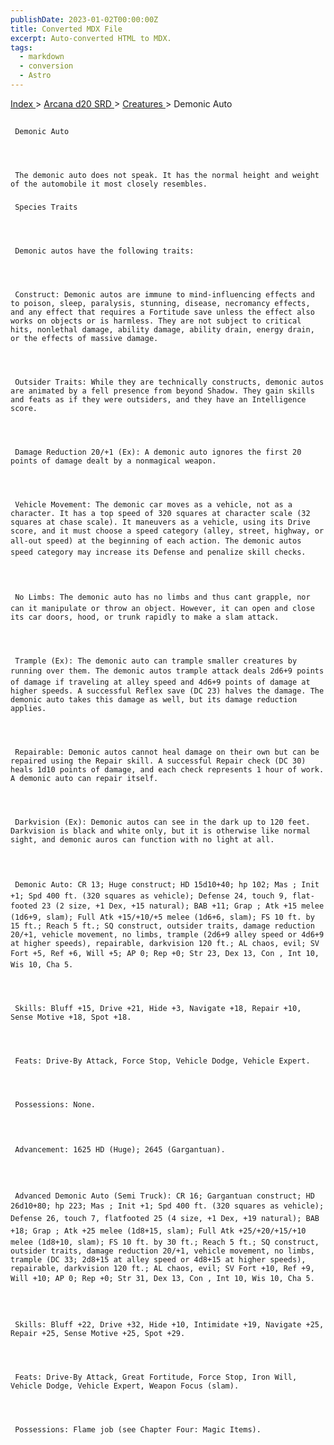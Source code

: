 ```yaml
---
publishDate: 2023-01-02T00:00:00Z
title: Converted MDX File
excerpt: Auto-converted HTML to MDX.
tags:
  - markdown
  - conversion
  - Astro
---
```


[
Index
](-index) >
[
Arcana d20 SRD
](arcana-d20-srd-index) >
[
Creatures
](arcana-d20-srd-creatures-index) > Demonic Auto

##

     Demonic Auto




     The demonic auto does not speak. It has the normal height and weight of the automobile it most closely resembles.

###

     Species Traits




     Demonic autos have the following traits:




     Construct: Demonic autos are immune to mind-influencing effects and to poison, sleep, paralysis, stunning, disease, necromancy effects, and any effect that requires a Fortitude save unless the effect also works on objects or is harmless. They are not subject to critical hits, nonlethal damage, ability damage, ability drain, energy drain, or the effects of massive damage.




     Outsider Traits: While they are technically constructs, demonic autos are animated by a fell presence from beyond Shadow. They gain skills and feats as if they were outsiders, and they have an Intelligence score.




     Damage Reduction 20/+1 (Ex): A demonic auto ignores the first 20 points of damage dealt by a nonmagical weapon.




     Vehicle Movement: The demonic car moves as a vehicle, not as a character. It has a top speed of 320 squares at character scale (32 squares at chase scale). It maneuvers as a vehicle, using its Drive score, and it must choose a speed category (alley, street, highway, or all-out speed) at the beginning of each action. The demonic autos speed category may increase its Defense and penalize skill checks.




     No Limbs: The demonic auto has no limbs and thus cant grapple, nor can it manipulate or throw an object. However, it can open and close its car doors, hood, or trunk rapidly to make a slam attack.




     Trample (Ex): The demonic auto can trample smaller creatures by running over them. The demonic autos trample attack deals 2d6+9 points of damage if traveling at alley speed and 4d6+9 points of damage at higher speeds. A successful Reflex save (DC 23) halves the damage. The demonic auto takes this damage as well, but its damage reduction applies.




     Repairable: Demonic autos cannot heal damage on their own but can be repaired using the Repair skill. A successful Repair check (DC 30) heals 1d10 points of damage, and each check represents 1 hour of work. A demonic auto can repair itself.




     Darkvision (Ex): Demonic autos can see in the dark up to 120 feet. Darkvision is black and white only, but it is otherwise like normal sight, and demonic auros can function with no light at all.




     Demonic Auto: CR 13; Huge construct; HD 15d10+40; hp 102; Mas ; Init +1; Spd 400 ft. (320 squares as vehicle); Defense 24, touch 9, flat-footed 23 (2 size, +1 Dex, +15 natural); BAB +11; Grap ; Atk +15 melee (1d6+9, slam); Full Atk +15/+10/+5 melee (1d6+6, slam); FS 10 ft. by 15 ft.; Reach 5 ft.; SQ construct, outsider traits, damage reduction 20/+1, vehicle movement, no limbs, trample (2d6+9 alley speed or 4d6+9 at higher speeds), repairable, darkvision 120 ft.; AL chaos, evil; SV Fort +5, Ref +6, Will +5; AP 0; Rep +0; Str 23, Dex 13, Con , Int 10, Wis 10, Cha 5.




     Skills: Bluff +15, Drive +21, Hide +3, Navigate +18, Repair +10, Sense Motive +18, Spot +18.




     Feats: Drive-By Attack, Force Stop, Vehicle Dodge, Vehicle Expert.




     Possessions: None.




     Advancement: 1625 HD (Huge); 2645 (Gargantuan).




     Advanced Demonic Auto (Semi Truck): CR 16; Gargantuan construct; HD 26d10+80; hp 223; Mas ; Init +1; Spd 400 ft. (320 squares as vehicle); Defense 26, touch 7, flatfooted 25 (4 size, +1 Dex, +19 natural); BAB +18; Grap ; Atk +25 melee (1d8+15, slam); Full Atk +25/+20/+15/+10 melee (1d8+10, slam); FS 10 ft. by 30 ft.; Reach 5 ft.; SQ construct, outsider traits, damage reduction 20/+1, vehicle movement, no limbs, trample (DC 33; 2d8+15 at alley speed or 4d8+15 at higher speeds), repairable, darkvision 120 ft.; AL chaos, evil; SV Fort +10, Ref +9, Will +10; AP 0; Rep +0; Str 31, Dex 13, Con , Int 10, Wis 10, Cha 5.




     Skills: Bluff +22, Drive +32, Hide +10, Intimidate +19, Navigate +25, Repair +25, Sense Motive +25, Spot +29.




     Feats: Drive-By Attack, Great Fortitude, Force Stop, Iron Will, Vehicle Dodge, Vehicle Expert, Weapon Focus (slam).




     Possessions: Flame job (see Chapter Four: Magic Items).
